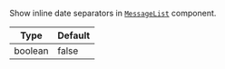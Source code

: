 Show inline date separators in [`MessageList`](../../../../ui-components/message_list.mdx) component.

| Type | Default |
| - | - |
| boolean | false |